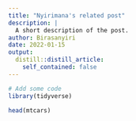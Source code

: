 ```yaml
---
title: "Nyirimana's related post"
description: |
  A short description of the post.
author: Birasanyiri
date: 2022-01-15
output:
  distill::distill_article:
    self_contained: false
---
```


```r
# Add some code
library(tidyverse)

head(mtcars)
```

